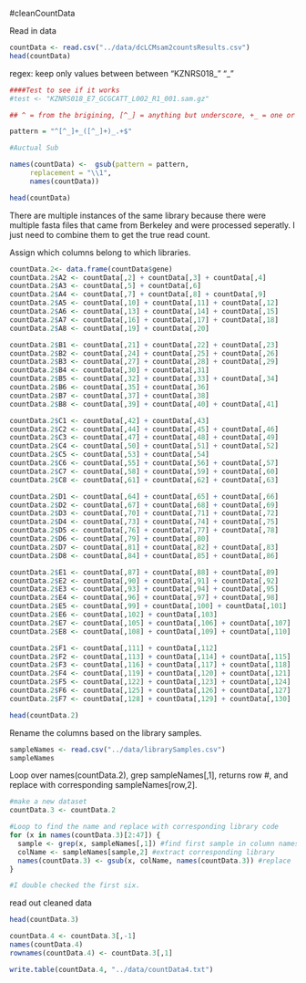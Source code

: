 #cleanCountData

Read in data
```r
countData <- read.csv("../data/dcLCMsam2countsResults.csv")
head(countData)
```


regex: keep only values between  between "KZNRS018_"  "_"

```r
####Test to see if it works
#test <- "KZNRS018_E7_GCGCATT_L002_R1_001.sam.gz"

## ^ = from the brigining, [^_] = anything but underscore, +_ = one or more underscores, () captures [^_]+, _.+$ = underscore and everything util the end of line.

pattern = "^[^_]+_([^_]+)_.+$"

#Auctual Sub

names(countData) <-  gsub(pattern = pattern, 
     replacement = "\\1",
     names(countData))

head(countData)
```

There are multiple instances of the same library because there were multiple fasta files that came from Berkeley and were processed seperatly.  I just need to combine them to get the true read count. 

Assign which columns belong to which libraries.

```r
countData.2<- data.frame(countData$gene)
countData.2$A2 <- countData[,2] + countData[,3] + countData[,4]
countData.2$A3 <- countData[,5] + countData[,6] 
countData.2$A4 <- countData[,7] + countData[,8] + countData[,9]
countData.2$A5 <- countData[,10] + countData[,11] + countData[,12]
countData.2$A6 <- countData[,13] + countData[,14] + countData[,15]
countData.2$A7 <- countData[,16] + countData[,17] + countData[,18]
countData.2$A8 <- countData[,19] + countData[,20] 

countData.2$B1 <- countData[,21] + countData[,22] + countData[,23]
countData.2$B2 <- countData[,24] + countData[,25] + countData[,26]
countData.2$B3 <- countData[,27] + countData[,28] + countData[,29]
countData.2$B4 <- countData[,30] + countData[,31] 
countData.2$B5 <- countData[,32] + countData[,33] + countData[,34]
countData.2$B6 <- countData[,35] + countData[,36] 
countData.2$B7 <- countData[,37] + countData[,38] 
countData.2$B8 <- countData[,39] + countData[,40] + countData[,41]

countData.2$C1 <- countData[,42] + countData[,43] 
countData.2$C2 <- countData[,44] + countData[,45] + countData[,46]
countData.2$C3 <- countData[,47] + countData[,48] + countData[,49]
countData.2$C4 <- countData[,50] + countData[,51] + countData[,52]
countData.2$C5 <- countData[,53] + countData[,54] 
countData.2$C6 <- countData[,55] + countData[,56] + countData[,57]
countData.2$C7 <- countData[,58] + countData[,59] + countData[,60]
countData.2$C8 <- countData[,61] + countData[,62] + countData[,63]

countData.2$D1 <- countData[,64] + countData[,65] + countData[,66]
countData.2$D2 <- countData[,67] + countData[,68] + countData[,69]
countData.2$D3 <- countData[,70] + countData[,71] + countData[,72]
countData.2$D4 <- countData[,73] + countData[,74] + countData[,75]
countData.2$D5 <- countData[,76] + countData[,77] + countData[,78]
countData.2$D6 <- countData[,79] + countData[,80] 
countData.2$D7 <- countData[,81] + countData[,82] + countData[,83] 
countData.2$D8 <- countData[,84] + countData[,85] + countData[,86]

countData.2$E1 <- countData[,87] + countData[,88] + countData[,89]
countData.2$E2 <- countData[,90] + countData[,91] + countData[,92]
countData.2$E3 <- countData[,93] + countData[,94] + countData[,95]
countData.2$E4 <- countData[,96] + countData[,97] + countData[,98]
countData.2$E5 <- countData[,99] + countData[,100] + countData[,101]
countData.2$E6 <- countData[,102] + countData[,103] 
countData.2$E7 <- countData[,105] + countData[,106] + countData[,107] 
countData.2$E8 <- countData[,108] + countData[,109] + countData[,110]

countData.2$F1 <- countData[,111] + countData[,112] 
countData.2$F2 <- countData[,113] + countData[,114] + countData[,115]
countData.2$F3 <- countData[,116] + countData[,117] + countData[,118]
countData.2$F4 <- countData[,119] + countData[,120] + countData[,121]
countData.2$F5 <- countData[,122] + countData[,123] + countData[,124]
countData.2$F6 <- countData[,125] + countData[,126] + countData[,127]
countData.2$F7 <- countData[,128] + countData[,129] + countData[,130] 

head(countData.2)
```

Rename the  columns based on the library samples.

```r
sampleNames <- read.csv("../data/librarySamples.csv")
sampleNames
```

Loop over names(countData.2), grep sampleNames[,1], returns row #, and replace with corresponding sampleNames[row,2]. 

```r
#make a new dataset 
countData.3 <- countData.2

#Loop to find the name and replace with corresponding library code
for (x in names(countData.3)[2:47]) {
  sample <- grep(x, sampleNames[,1]) #find first sample in column names
  colName <- sampleNames[sample,2] #extract corresponding library 
  names(countData.3) <- gsub(x, colName, names(countData.3)) #replace
}

#I double checked the first six. 
```
read out cleaned data

```r

head(countData.3)

countData.4 <- countData.3[,-1]
names(countData.4)
rownames(countData.4) <- countData.3[,1]

write.table(countData.4, "../data/countData4.txt")
```
